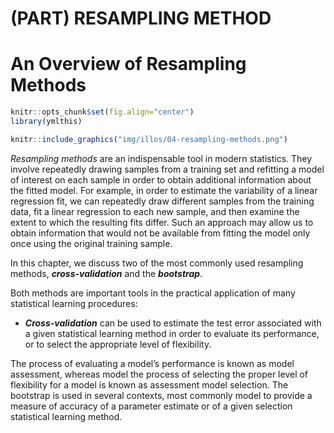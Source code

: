 # (PART) RESAMPLING METHOD {-}

# An Overview of Resampling Methods

```r
knitr::opts_chunk$set(fig.align="center")
library(ymlthis)
```

```r
knitr::include_graphics("img/illos/04-resampling-methods.png")
```

_Resampling methods_ are an indispensable tool in modern statistics. They involve repeatedly drawing samples from a training set and refitting a model of interest on each sample in order to obtain additional information about the fitted model. For example, in order to estimate the variability of a linear regression fit, we can repeatedly draw different samples from the training data, fit a linear regression to each new sample, and then examine the extent to which the resulting fits differ. Such an approach may allow us to obtain information that would not be available from fitting the model only once using the original training sample.

In this chapter, we discuss two of the most commonly used resampling methods, ***cross-validation*** and the ***bootstrap***. 

Both methods are important tools in the practical application of many statistical learning procedures:

* ***Cross-validation*** can be used to estimate the test error associated with a given statistical learning method in order to evaluate its performance, or to select the appropriate level of flexibility. 

The process of evaluating a model’s performance is known as model assessment, whereas model the process of selecting the proper level of flexibility for a model is known as assessment model selection. The bootstrap is used in several contexts, most commonly model to provide a measure of accuracy of a parameter estimate or of a given selection statistical learning method.

